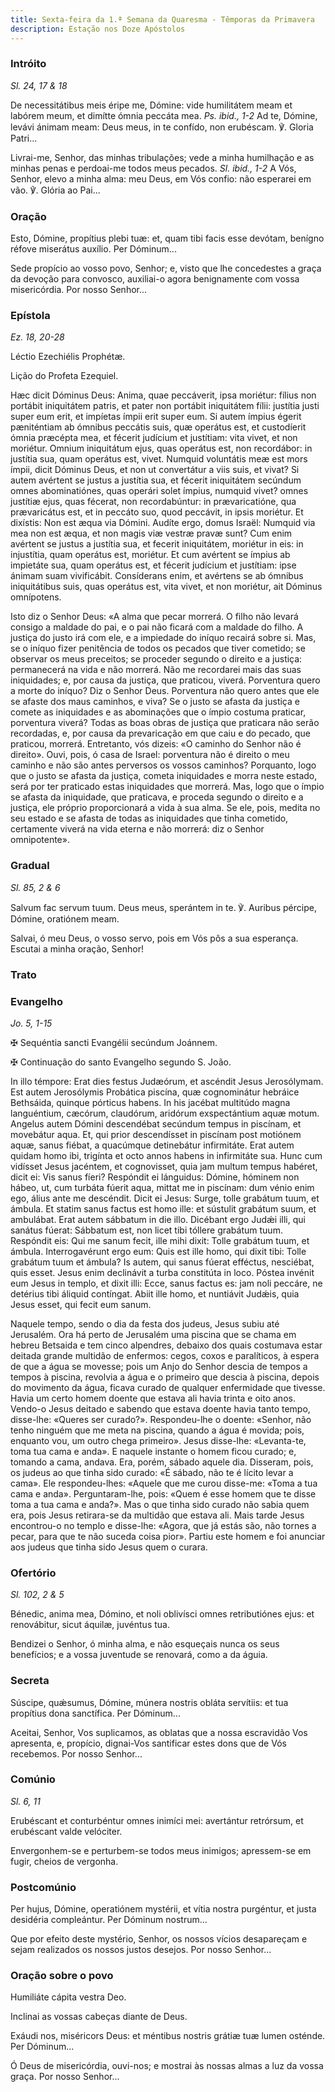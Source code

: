 ```yaml
---
title: Sexta-feira da 1.ª Semana da Quaresma - Têmporas da Primavera
description: Estação nos Doze Apóstolos
---
```


### Intróito

<em>Sl. 24, 17 & 18</em>

<div class="side-by-side not-content">

De necessitátibus meis éripe me, Dómine: vide humilitátem meam et labórem meum, et dimítte ómnia peccáta mea. <em>Ps. ibid., 1-2</em> Ad te, Dómine, levávi ánimam meam: Deus meus, in te confído, non erubéscam. ℣. Gloria Patri...

Livrai-me, Senhor, das minhas tribulações; vede a minha humilhação e as minhas penas e perdoai-me todos meus pecados. <em>Sl. ibid., 1-2</em> A Vós, Senhor, elevo a minha alma: meu Deus, em Vós confio: não esperarei em vão. ℣. Glória ao Pai...

</div>

### Oração

<div class="side-by-side not-content">

Esto, Dómine, propítius plebi tuæ: et, quam tibi facis esse devótam, benígno réfove miserátus auxílio. Per Dóminum...

Sede propício ao vosso povo, Senhor; e, visto que lhe concedestes a graça da devoção para convosco, auxiliai-o agora benignamente com vossa misericórdia. Por nosso Senhor...

</div>

### Epístola

<em>Ez. 18, 20-28</em>

<div class="side-by-side not-content">

Léctio Ezechiélis Prophétæ.

Lição do Profeta Ezequiel.

Hæc dicit Dóminus Deus: Anima, quae peccáverit, ipsa moriétur: fílius non portábit iniquitátem patris, et pater non portábit iniquitátem fílii: justítia justi super eum erit, et impíetas ímpii erit super eum. Si autem ímpius égerit pæniténtiam ab ómnibus peccátis suis, quæ operátus est, et custodíerit ómnia præcépta mea, et fécerit judícium et justítiam: vita vivet, et non moriétur. Omnium iniquitátum ejus, quas operátus est, non recordábor: in justítia sua, quam operátus est, vivet. Numquid voluntátis meæ est mors ímpii, dicit Dóminus Deus, et non ut convertátur a viis suis, et vivat? Si autem avértent se justus a justítia sua, et fécerit iniquitátem secúndum omnes abominatiónes, quas operári solet ímpius, numquid vivet? omnes justítiæ ejus, quas fécerat, non recordabúntur: in prævaricatióne, qua prævaricátus est, et in peccáto suo, quod peccávit, in ipsis moriétur. Et dixístis: Non est æqua via Dómini. Audíte ergo, domus Israël: Numquid via mea non est æqua, et non magis viæ vestræ pravæ sunt? Cum enim avértent se justus a justítia sua, et fecerit iniquitátem, moriétur in eis: in injustítia, quam operátus est, moriétur. Et cum avértent se ímpius ab impietáte sua, quam operátus est, et fécerit judícium et justítiam: ipse ánimam suam vivificábit. Consíderans enim, et avértens se ab ómnibus iniquitátibus suis, quas operátus est, vita vivet, et non moriétur, ait Dóminus omnípotens.

Isto diz o Senhor Deus: «A alma que pecar morrerá. O filho não levará consigo a maldade do pai, e o pai não ficará com a maldade do filho. A justiça do justo irá com ele, e a impiedade do iníquo recairá sobre si. Mas, se o iníquo fizer penitência de todos os pecados que tiver cometido; se observar os meus preceitos; se proceder segundo o direito e a justiça: permanecerá na vida e não morrerá. Não me recordarei mais das suas iniquidades; e, por causa da justiça, que praticou, viverá. Porventura quero a morte do iníquo? Diz o Senhor Deus. Porventura não quero antes que ele se afaste dos maus caminhos, e viva? Se o justo se afasta da justiça e comete as iniquidades e as abominações que o ímpio costuma praticar, porventura viverá? Todas as boas obras de justiça que praticara não serão recordadas, e, por causa da prevaricação em que caiu e do pecado, que praticou, morrerá. Entretanto, vós dizeis: «O caminho do Senhor não é direito». Ouvi, pois, ó casa de Israel: porventura não é direito o meu caminho e não são antes perversos os vossos caminhos? Porquanto, logo que o justo se afasta da justiça, cometa iniquidades e morra neste estado, será por ter praticado estas iniquidades que morrerá. Mas, logo que o ímpio se afasta da iniquidade, que praticava, e proceda segundo o direito e a justiça, ele próprio proporcionará a vida à sua alma. Se ele, pois, medita no seu estado e se afasta de todas as iniquidades que tinha cometido, certamente viverá na vida eterna e não morrerá: diz o Senhor omnipotente».

</div>

### Gradual

<em>Sl. 85, 2 & 6</em>

<div class="side-by-side not-content">

Salvum fac servum tuum. Deus meus, sperántem in te. ℣. Auribus pércipe, Dómine, oratiónem meam.

Salvai, ó meu Deus, o vosso servo, pois em Vós pôs a sua esperança. Escutai a minha oração, Senhor!

</div>

### Trato


<LinkCard
  href="/missal/quaresma/1Quadp3-3#trato"
  title="Trato Quarta-feira de Cinzas"
/>

### Evangelho

<em>Jo. 5, 1-15</em>

<div class="side-by-side not-content">

<span class="cross text-red-500">✠</span> Sequéntia sancti Evangélii secúndum Joánnem.

<span class="cross text-red-500">✠</span> Continuação do santo Evangelho segundo S. João.

In illo témpore: Erat dies festus Judæórum, et ascéndit Jesus Jerosólymam. Est autem Jerosólymis Probática piscína, quæ cognominátur hebráice Bethsáida, quinque pórticus habens. In his jacébat multitúdo magna languéntium, cæcórum, claudórum, aridórum exspectántium aquæ motum. Angelus autem Dómini descendébat secúndum tempus in piscínam, et movebátur aqua. Et, qui prior descendísset in piscínam post motiónem aquæ, sanus fiébat, a quacúmque detinebátur infirmitáte. Erat autem quidam homo ibi, trigínta et octo annos habens in infirmitáte sua. Hunc cum vidísset Jesus jacéntem, et cognovisset, quia jam multum tempus habéret, dicit ei: Vis sanus fíeri? Respóndit ei lánguidus: Dómine, hóminem non hábeo, ut, cum turbáta fúerit aqua, mittat me in piscínam: dum vénio enim ego, álius ante me descéndit. Dicit ei Jesus: Surge, tolle grabátum tuum, et ámbula. Et statim sanus factus est homo ille: et sústulit grabátum suum, et ambulábat. Erat autem sábbatum in die illo. Dicébant ergo Judǽi illi, qui sanátus fúerat: Sábbatum est, non licet tibi tóllere grabátum tuum. Respóndit eis: Qui me sanum fecit, ille mihi dixit: Tolle grabátum tuum, et ámbula. Interrogavérunt ergo eum: Quis est ille homo, qui dixit tibi: Tolle grabátum tuum et ámbula? Is autem, qui sanus fúerat efféctus, nesciébat, quis esset. Jesus enim declinávit a turba constitúta in loco. Póstea invénit eum Jesus in templo, et dixit illi: Ecce, sanus factus es: jam noli peccáre, ne detérius tibi áliquid contíngat. Abiit ille homo, et nuntiávit Judǽis, quia Jesus esset, qui fecit eum sanum.

Naquele tempo, sendo o dia da festa dos judeus, Jesus subiu até Jerusalém. Ora há perto de Jerusalém uma piscina que se chama em hebreu Betsaida e tem cinco alpendres, debaixo dos quais costumava estar deitada grande multidão de enfermos: cegos, coxos e paralíticos, à espera de que a água se movesse; pois um Anjo do Senhor descia de tempos a tempos à piscina, revolvia a água e o primeiro que descia à piscina, depois do movimento da água, ficava curado de qualquer enfermidade que tivesse. Havia um certo homem doente que estava ali havia trinta e oito anos. Vendo-o Jesus deitado e sabendo que estava doente havia tanto tempo, disse-lhe: «Queres ser curado?». Respondeu-lhe o doente: «Senhor, não tenho ninguém que me meta na piscina, quando a água é movida; pois, enquanto vou, um outro chega primeiro». Jesus disse-lhe: «Levanta-te, toma tua cama e anda». E naquele instante o homem ficou curado; e, tomando a cama, andava. Era, porém, sábado aquele dia. Disseram, pois, os judeus ao que tinha sido curado: «É sábado, não te é lícito levar a cama». Ele respondeu-lhes: «Aquele que me curou disse-me: «Toma a tua cama e anda». Perguntaram-lhe, pois: «Quem é esse homem que te disse toma a tua cama e anda?». Mas o que tinha sido curado não sabia quem era, pois Jesus retirara-se da multidão que estava ali. Mais tarde Jesus encontrou-o no templo e disse-lhe: «Agora, que já estás são, não tornes a pecar, para que te não suceda coisa pior». Partiu este homem e foi anunciar aos judeus que tinha sido Jesus quem o curara.

</div>

### Ofertório

<em>Sl. 102, 2 & 5</em>

<div class="side-by-side not-content">

Bénedic, anima mea, Dómino, et noli oblivísci omnes retributiónes ejus: et renovábitur, sicut áquilæ, juvéntus tua.

Bendizei o Senhor, ó minha alma, e não esqueçais nunca os seus benefícios; e a vossa juventude se renovará, como a da águia.

</div>

### Secreta

<div class="side-by-side not-content">

Súscipe, quǽsumus, Dómine, múnera nostris obláta servítiis: et tua propítius dona sanctífica. Per Dóminum...

Aceitai, Senhor, Vos suplicamos, as oblatas que a nossa escravidão Vos apresenta, e, propício, dignai-Vos santificar estes dons que de Vós recebemos. Por nosso Senhor...

</div>

### Comúnio

<em>Sl. 6, 11</em>

<div class="side-by-side not-content">

Erubéscant et conturbéntur omnes inimíci mei: avertántur retrórsum, et erubéscant valde velóciter.

Envergonhem-se e perturbem-se todos meus inimigos; apressem-se em fugir, cheios de vergonha.

</div>

### Postcomúnio

<div class="side-by-side not-content">

Per hujus, Dómine, operatiónem mystérii, et vítia nostra purgéntur, et justa desidéria compleántur. Per Dóminum nostrum...

Que por efeito deste mystério, Senhor, os nossos vícios desapareçam e sejam realizados os nossos justos desejos. Por nosso Senhor...

</div>

### Oração sobre o povo

<div class="side-by-side not-content">

Humiliáte cápita vestra Deo.

Inclinai as vossas cabeças diante de Deus.

Exáudi nos, miséricors Deus: et méntibus nostris grátiæ tuæ lumen osténde. Per Dóminum...

Ó Deus de misericórdia, ouvi-nos; e mostrai às nossas almas a luz da vossa graça. Por nosso Senhor...

</div>
